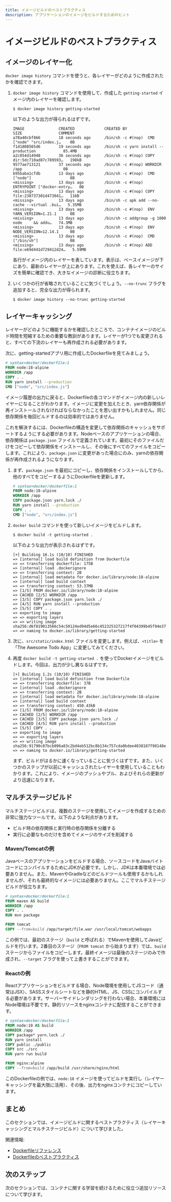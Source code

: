 ```yaml
---
title: イメージビルドのベストプラクティス
description: アプリケーションのイメージをビルドするためのヒント
---
```


# イメージビルドのベストプラクティス

## イメージのレイヤー化

`docker image history` コマンドを使うと、各レイヤーがどのように作成されたかを確認できます。

1. `docker image history` コマンドを使用して、作成した `getting-started` イメージ内のレイヤーを確認します。

    ```console
    $ docker image history getting-started
    ```

    以下のような出力が得られるはずです。

    ```plaintext
    IMAGE               CREATED             CREATED BY                                      SIZE                COMMENT
    a78a40cbf866        18 seconds ago      /bin/sh -c #(nop)  CMD ["node" "src/index.j…    0B                  
    f1d1808565d6        19 seconds ago      /bin/sh -c yarn install --production            85.4MB              
    a2c054d14948        36 seconds ago      /bin/sh -c #(nop) COPY dir:5dc710ad87c789593…   198kB               
    9577ae713121        37 seconds ago      /bin/sh -c #(nop) WORKDIR /app                  0B                  
    b95baba1cfdb        13 days ago         /bin/sh -c #(nop)  CMD ["node"]                 0B                  
    <missing>           13 days ago         /bin/sh -c #(nop)  ENTRYPOINT ["docker-entry…   0B                  
    <missing>           13 days ago         /bin/sh -c #(nop) COPY file:238737301d473041…   116B                
    <missing>           13 days ago         /bin/sh -c apk add --no-cache --virtual .bui…   5.35MB              
    <missing>           13 days ago         /bin/sh -c #(nop)  ENV YARN_VERSION=1.21.1      0B                  
    <missing>           13 days ago         /bin/sh -c addgroup -g 1000 node     && addu…   74.3MB              
    <missing>           13 days ago         /bin/sh -c #(nop)  ENV NODE_VERSION=12.14.1     0B                  
    <missing>           13 days ago         /bin/sh -c #(nop)  CMD ["/bin/sh"]              0B                  
    <missing>           13 days ago         /bin/sh -c #(nop) ADD file:e69d441d729412d24…   5.59MB   
    ```

    各行がイメージ内のレイヤーを表しています。表示は、ベースイメージが下にあり、最新のレイヤーが上にあります。これを使えば、各レイヤーのサイズを簡単に確認でき、大きなイメージの診断に役立ちます。

2. いくつかの行が省略されていることに気づくでしょう。`--no-trunc` フラグを追加すると、完全な出力が得られます。

    ```console
    $ docker image history --no-trunc getting-started
    ```

## レイヤーキャッシング

レイヤーがどのように機能するかを確認したところで、コンテナイメージのビルド時間を短縮するための重要な教訓があります。レイヤーが1つでも変更されると、すべての下流のレイヤーも再作成される必要があります。

次に、getting-startedアプリ用に作成したDockerfileを見てみましょう。

```dockerfile
# syntax=docker/dockerfile:1
FROM node:18-alpine
WORKDIR /app
COPY . .
RUN yarn install --production
CMD ["node", "src/index.js"]
```

イメージ履歴の出力に戻ると、Dockerfileの各コマンドがイメージ内の新しいレイヤーになることがわかります。イメージに変更を加えたとき、yarn依存関係が再インストールされなければならなかったことを思い出すかもしれません。同じ依存関係を毎回ビルドするのは効率的ではありません。

これを解決するには、Dockerfileの構造を変更して依存関係のキャッシュをサポートするようにする必要があります。Nodeベースのアプリケーションの場合、依存関係は `package.json` ファイルで定義されています。最初にそのファイルだけをコピーして依存関係をインストールし、その後にすべてのファイルをコピーします。これにより、`package.json` に変更があった場合にのみ、yarnの依存関係が再作成されるようになります。

1. まず、`package.json` を最初にコピーし、依存関係をインストールしてから、他のすべてをコピーするようにDockerfileを更新します。

   ```dockerfile
   # syntax=docker/dockerfile:1
   FROM node:18-alpine
   WORKDIR /app
   COPY package.json yarn.lock ./
   RUN yarn install --production
   COPY . .
   CMD ["node", "src/index.js"]
   ```

2. `docker build` コマンドを使って新しいイメージをビルドします。

    ```console
    $ docker build -t getting-started .
    ```

    以下のような出力が表示されるはずです。

    ```plaintext
    [+] Building 16.1s (10/10) FINISHED
    => [internal] load build definition from Dockerfile
    => => transferring dockerfile: 175B
    => [internal] load .dockerignore
    => => transferring context: 2B
    => [internal] load metadata for docker.io/library/node:18-alpine
    => [internal] load build context
    => => transferring context: 53.37MB
    => [1/5] FROM docker.io/library/node:18-alpine
    => CACHED [2/5] WORKDIR /app
    => [3/5] COPY package.json yarn.lock ./
    => [4/5] RUN yarn install --production
    => [5/5] COPY . .
    => exporting to image
    => => exporting layers
    => => writing image     sha256:d6f819013566c54c50124ed94d5e66c452325327217f4f04399b45f94e37d25
    => => naming to docker.io/library/getting-started
    ```

3. 次に、`src/static/index.html` ファイルを変更します。例えば、`<title>` を「The Awesome Todo App」に変更してみてください。

4. 再度 `docker build -t getting-started .` を使ってDockerイメージをビルドします。今回は、出力が少し異なるはずです。

    ```plaintext
    [+] Building 1.2s (10/10) FINISHED
    => [internal] load build definition from Dockerfile
    => => transferring dockerfile: 37B
    => [internal] load .dockerignore
    => => transferring context: 2B
    => [internal] load metadata for docker.io/library/node:18-alpine
    => [internal] load build context
    => => transferring context: 450.43kB
    => [1/5] FROM docker.io/library/node:18-alpine
    => CACHED [2/5] WORKDIR /app
    => CACHED [3/5] COPY package.json yarn.lock ./
    => CACHED [4/5] RUN yarn install --production
    => [5/5] COPY . .
    => exporting to image
    => => exporting layers
    => => writing image     sha256:91790c87bcb096a83c2bd4eb512bc8b134c757cda0bdee4038187f98148e2eda
    => => naming to docker.io/library/getting-started
    ```

    まず、ビルドがはるかに速くなっていることに気づくはずです。また、いくつかのステップが以前にキャッシュされたレイヤーを使用していることもわかります。これにより、イメージのプッシュやプル、およびそれらの更新がより迅速になります。

## マルチステージビルド

マルチステージビルドは、複数のステージを使用してイメージを作成するための非常に強力なツールです。以下のような利点があります。

- ビルド時の依存関係と実行時の依存関係を分離する
- 実行に必要なものだけを含めてイメージのサイズを削減する

### Maven/Tomcatの例

Javaベースのアプリケーションをビルドする場合、ソースコードをJavaバイトコードにコンパイルするためにJDKが必要です。しかし、JDKは本番環境では必要ありません。また、MavenやGradleなどのビルドツールも使用するかもしれませんが、それも最終的なイメージには必要ありません。ここでマルチステージビルドが役立ちます。

```dockerfile
# syntax=docker/dockerfile:1
FROM maven AS build
WORKDIR /app
COPY . .
RUN mvn package

FROM tomcat
COPY --from=build /app/target/file.war /usr/local/tomcat/webapps 
```

この例では、最初のステージ（`build` と呼ばれる）でMavenを使用してJavaビルドを行います。2番目のステージ（`FROM tomcat` から始まります）では、`build` ステージからファイルをコピーします。最終イメージは最後のステージのみで作成され、`--target` フラグを使って上書きすることができます。

### Reactの例

Reactアプリケーションをビルドする場合、Node環境を使用してJSコード（通常はJSX）、SASSスタイルシートなどを静的HTML、JS、CSSにコンパイルする必要があります。サーバーサイドレンダリングを行わない場合、本番環境にはNode環境は不要です。静的リソースをnginxコンテナに配信することができます。

```dockerfile
# syntax=docker/dockerfile:1
FROM node:18 AS build
WORKDIR /app
COPY package* yarn.lock ./
RUN yarn install
COPY public ./public
COPY src ./src
RUN yarn run build

FROM nginx:alpine
COPY --from=build /app/build /usr/share/nginx/html
```

このDockerfileの例では、`node:18` イメージを使ってビルドを実行し（レイヤーキャッシングを最大限に活用）、その後、出力をnginxコンテナにコピーしています。

## まとめ

このセクションでは、イメージビルドに関するベストプラクティス（レイヤーキャッシングとマルチステージビルド）について学びました。

関連情報:
 - [Dockerfileリファレンス](https://docs.docker.com/reference/dockerfile/)
 - [Dockerfileのベストプラクティス](https://docs.docker.com/build/building/best-practices/)

## 次のステップ

次のセクションでは、コンテナに関する学習を続けるために役立つ追加リソースについて学びます。
